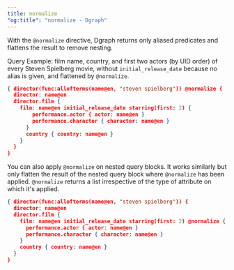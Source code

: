 ```yaml
---
title: normalize
"og:title": "normalize - Dgraph"
---
```



<DgraphWIP />

With the `@normalize` directive, Dgraph returns only aliased predicates and
flattens the result to remove nesting.

Query Example: film name, country, and first two actors (by UID order) of every
Steven Spielberg movie, without `initial_release_date` because no alias is
given, and flattened by `@normalize`.

```json
{ director(func:allofterms(name@en, "steven spielberg")) @normalize {
  director: name@en
  director.film {
    film: name@en initial_release_date starring(first: 2) {
        performance.actor { actor: name@en }
        performance.character { character: name@en }
      }
      country { country: name@en }
    }
  }
}
```

You can also apply `@normalize` on nested query blocks. It works similarly but
only flatten the result of the nested query block where `@normalize` has been
applied. `@normalize` returns a list irrespective of the type of attribute on
which it's applied.

```json
{ director(func:allofterms(name@en, "steven spielberg")) {
  director: name@en
  director.film {
    film: name@en initial_release_date starring(first: 2) @normalize {
      performance.actor { actor: name@en }
      performance.character { character: name@en }
    }
    country { country: name@en }
  }
}
```
